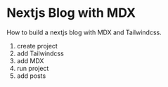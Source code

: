 
<PostWrapper>

# Nextjs Blog with MDX

How to build a nextjs blog with MDX and Tailwindcss.

1. create project
2. add Tailwindcss
3. add MDX
4. run project
5. add posts

</PostWrapper>